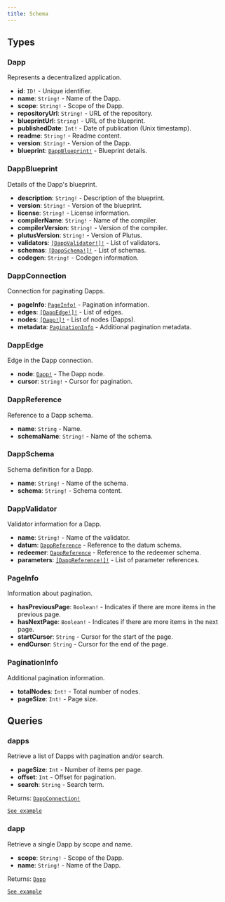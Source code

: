 ```yaml
---
title: Schema
---
```


## Types

### Dapp

Represents a decentralized application.

-   **id**: `ID!` - Unique identifier.
-   **name**: `String!` - Name of the Dapp.
-   **scope**: `String!` - Scope of the Dapp.
-   **repositoryUrl**: `String!` - URL of the repository.
-   **blueprintUrl**: `String!` - URL of the blueprint.
-   **publishedDate**: `Int!` - Date of publication (Unix timestamp).
-   **readme**: `String!` - Readme content.
-   **version**: `String!` - Version of the Dapp.
-   **blueprint**: [`DappBlueprint!`](#dappblueprint) - Blueprint details.

### DappBlueprint

Details of the Dapp's blueprint.

-   **description**: `String!` - Description of the blueprint.
-   **version**: `String!` - Version of the blueprint.
-   **license**: `String!` - License information.
-   **compilerName**: `String!` - Name of the compiler.
-   **compilerVersion**: `String!` - Version of the compiler.
-   **plutusVersion**: `String!` - Version of Plutus.
-   **validators**: [`[DappValidator!]!`](#dappvalidator) - List of validators.
-   **schemas**: [`[DappSchema!]!`](#dappschema) - List of schemas.
-   **codegen**: `String!` - Codegen information.

### DappConnection

Connection for paginating Dapps.

-   **pageInfo**: [`PageInfo!`](#pageinfo) - Pagination information.
-   **edges**: [`[DappEdge!]!`](#dappedge) - List of edges.
-   **nodes**: [`[Dapp!]!`](#dapp) - List of nodes (Dapps).
-   **metadata**: [`PaginationInfo`](#paginationinfo) - Additional pagination metadata.

### DappEdge

Edge in the Dapp connection.

-   **node**: [`Dapp!`](#dapp) - The Dapp node.
-   **cursor**: `String!` - Cursor for pagination.

### DappReference

Reference to a Dapp schema.

-   **name**: `String` - Name.
-   **schemaName**: `String!` - Name of the schema.

### DappSchema

Schema definition for a Dapp.

-   **name**: `String!` - Name of the schema.
-   **schema**: `String!` - Schema content.

### DappValidator

Validator information for a Dapp.

-   **name**: `String!` - Name of the validator.
-   **datum**: [`DappReference`](#dappreference) - Reference to the datum schema.
-   **redeemer**: [`DappReference`](#dappreference) - Reference to the redeemer schema.
-   **parameters**: [`[DappReference!]!`](#dappreference) - List of parameter references.

### PageInfo

Information about pagination.

-   **hasPreviousPage**: `Boolean!` - Indicates if there are more items in the previous page.
-   **hasNextPage**: `Boolean!` - Indicates if there are more items in the next page.
-   **startCursor**: `String` - Cursor for the start of the page.
-   **endCursor**: `String` - Cursor for the end of the page.

### PaginationInfo

Additional pagination information.

-   **totalNodes**: `Int!` - Total number of nodes.
-   **pageSize**: `Int!` - Page size.

## Queries

### dapps

Retrieve a list of Dapps with pagination and/or search.

-   **pageSize**: `Int` - Number of items per page.
-   **offset**: `Int` - Offset for pagination.
-   **search**: `String` - Search term.

Returns: [`DappConnection!`](#dappconnection)

[`See example`](/telchar/backend/example#dapps)

### dapp

Retrieve a single Dapp by scope and name.

-   **scope**: `String!` - Scope of the Dapp.
-   **name**: `String!` - Name of the Dapp.

Returns: [`Dapp`](#dapp)

[`See example`](/telchar/backend/example#dapp)

